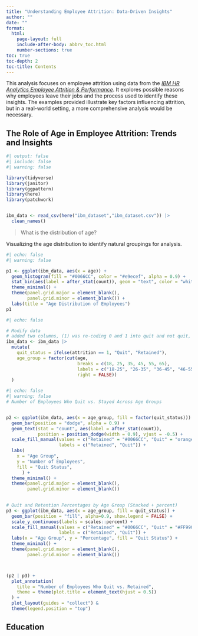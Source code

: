 ```yaml
---
title: "Understanding Employee Attrition: Data-Driven Insights"
author: ""
date: ""
format: 
  html:
    page-layout: full
    include-after-body: abbrv_toc.html
    number-sections: true
toc: true
toc-depth: 2
toc-title: Contents
---
```

This analysis focuses on employee attrition using data from the [*IBM HR Analytics Employee Attrition & Performance*](https://www.kaggle.com/datasets/pavansubhasht/ibm-hr-analytics-attrition-dataset). It explores possible reasons why employees leave their jobs and the process used to identify these insights. The examples provided illustrate key factors influencing attrition, but in a real-world setting, a more comprehensive analysis would be necessary. 

## The Role of Age in Employee Attrition: Trends and Insights {toc-text="Age"}
```r
#| output: false
#| include: false
#| warning: false

library(tidyverse)
library(janitor)
library(ggpattern)
library(here)
library(patchwork)


ibm_data <- read_csv(here("ibm_dataset","ibm_dataset.csv")) |> 
  clean_names()
```


> What is the distribution of age?

Visualizing the age distribution to identify natural groupings for analysis.
```r
#| echo: false
#| warning: false

p1 <- ggplot(ibm_data, aes(x = age)) +
  geom_histogram(fill = "#0066CC", color = "#e9ecef", alpha = 0.9) +
  stat_bin(aes(label = after_stat(count)), geom = "text", color = "white", vjust = 1.5, size = 3) +
  theme_minimal() +
  theme(panel.grid.major = element_blank(),     
        panel.grid.minor = element_blank()) +   
  labs(title = "Age Distribution of Employees")
p1
```


```r
#| echo: false

# Modify data
# added two columns, (1) was re-coding 0 and 1 into quit and not quit, (2) group aged into groups
ibm_data <- ibm_data |> 
  mutate(
    quit_status = ifelse(attrition == 1, "Quit", "Retained"),
    age_group = factor(cut(age, 
                           breaks = c(18, 25, 35, 45, 55, 65), 
                           labels = c("18-25", "26-35", "36-45", "46-55", "56-65"),
                           right = FALSE))
  )

```




```r
#| echo: false
#| warning: false
# Number of Employees Who Quit vs. Stayed Across Age Groups


p2 <- ggplot(ibm_data, aes(x = age_group, fill = factor(quit_status))) + 
  geom_bar(position = "dodge", alpha = 0.9) + 
  geom_text(stat = "count", aes(label = after_stat(count)), 
            position = position_dodge(width = 0.9), vjust = -0.5) +  
  scale_fill_manual(values = c("Retained" = "#0066CC", "Quit" = "orange"), 
                    labels = c("Retained", "Quit")) +  
  labs(
    x = "Age Group", 
    y = "Number of Employees", 
    fill = "Quit Status",
      ) +
  theme_minimal() +
  theme(panel.grid.major = element_blank(),     
        panel.grid.minor = element_blank()) 
      

# Quit and Retention Percentages by Age Group (Stacked + percent)
p3 <- ggplot(ibm_data, aes(x = age_group, fill = quit_status)) + 
  geom_bar(position = "fill", alpha=0.9, show.legend = FALSE) + 
  scale_y_continuous(labels = scales::percent) + 
  scale_fill_manual(values = c("Retained" = "#0066CC", "Quit" = "#FF9900"), 
                    labels = c("Retained", "Quit")) + 
  labs(x = "Age Group", y = "Percentage", fill = "Quit Status") +
  theme_minimal() +
  theme(panel.grid.major = element_blank(),     
        panel.grid.minor = element_blank()) 



(p2 | p3) + 
  plot_annotation(
    title = "Number of Employees Who Quit vs. Retained",
    theme = theme(plot.title = element_text(hjust = 0.5))
  ) +
  plot_layout(guides = "collect") & 
  theme(legend.position = "top")


```


## Education {toc-text="Education"}

